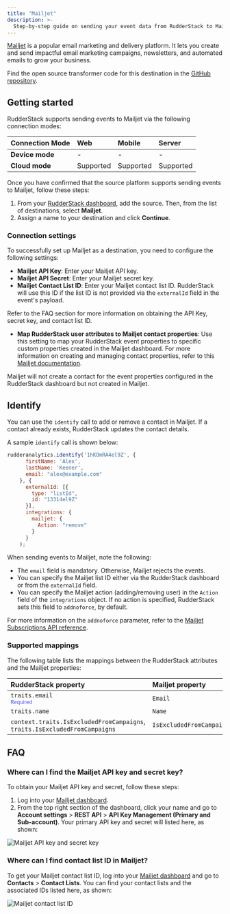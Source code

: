 ```yaml
---
title: "Mailjet"
description: >-
  Step-by-step guide on sending your event data from RudderStack to Mailjet.
---
```


[Mailjet](https://www.mailjet.com/) is a popular email marketing and delivery platform. It lets you create and send impactful email marketing campaigns, newsletters, and automated emails to grow your business.

<div class="infoBlock">
Find the open source transformer code for this destination in the <a href="https://github.com/rudderlabs/rudder-transformer/tree/master/v0/destinations/mailjet">GitHub repository</a>.
</div>

## Getting started

RudderStack supports sending events to Mailjet via the following <Link to="/destinations/rudderstack-connection-modes/">connection modes</Link>:

| **Connection Mode** | **Web**       | **Mobile**    | **Server**    |
| :------------------ | :------------ | :------------ | :------------ |
| **Device mode**     |       -        |        -       |        -       |
| **Cloud mode**      |      Supported       |     Supported    |    Supported     |

Once you have confirmed that the source platform supports sending events to Mailjet, follow these steps:

1. From your [RudderStack dashboard](https://app.rudderstack.com/), add the source. Then, from the list of destinations, select **Mailjet**.
2. Assign a name to your destination and click **Continue**.

### Connection settings 

To successfully set up Mailjet as a destination, you need to configure the following settings:

- **Mailjet API Key**: Enter your Mailjet API key.
- **Mailjet API Secret**: Enter your Mailjet secret key.
- **Mailjet Contact List ID**: Enter your Mailjet contact list ID. RudderStack will use this ID if the list ID is not provided via the `externalId` field in the event's payload.

<div class="infoBlock">
Refer to the <Link to="#faq">FAQ</Link> section for more information on obtaining the API Key, secret key, and contact list ID.
</div>

- **Map RudderStack user attributes to Mailjet contact properties**: Use this setting to map your RudderStack event properties to specific custom properties created in the Mailjet dashboard. For more information on creating and managing contact properties, refer to this <a href="https://documentation.mailjet.com/hc/en-us/articles/360043176353-How-to-create-manage-contact-properties-">Mailjet documentation</a>.

<div class="warningBlock">
Mailjet will not create a contact for the event properties configured in the RudderStack dashboard but not created in Mailjet.
</div>


## Identify

You can use the <Link to="/event-spec/standard-events/identify/">`identify`</Link> call to add or remove a contact in Mailjet. If a contact already exists, RudderStack updates the contact details.

A sample `identify` call is shown below:

```javascript
rudderanalytics.identify('1hKOmRA4el9Z', {
      firstName: 'Alex',
      lastName: 'Keener',
      email: "alex@example.com"
    }, {
      externalId: [{
        type: "listId",
        id: "13314el9Z"
      }],
      integrations: {
        mailjet: {
          Action: "remove"
        }
      }
    );
```

When sending events to Mailjet, note the following:

- The `email` field is mandatory. Otherwise, Mailjet rejects the events.
- You can specify the Mailjet list ID either via the RudderStack dashboard or from the `externalId` field.
- You can specify the Mailjet action (adding/removing user) in the `Action` field of the `integrations` object. If no action is specified, RudderStack sets this field to `addnoforce`, by default.

<div class="infoBlock">
For more information on the <code class="inline-code">addnoforce</code> parameter, refer to the <a href="https://dev.mailjet.com/email/reference/contacts/subscriptions/">Mailjet Subscriptions API reference</a>.
</div>

### Supported mappings

The following table lists the mappings between the RudderStack attributes and the Mailjet properties:

| RudderStack property | Mailjet property |
| :--------------| :---------|
| `traits.email` <br/> <span style="color: #4D4DFF;font-size:12px;">Required</span> | `Email` |
| `traits.name` | `Name` |
| `context.traits.IsExcludedFromCampaigns`, `traits.IsExcludedFromCampaigns` | `IsExcludedFromCampaigns` |


## FAQ

### Where can I find the Mailjet API key and secret key?

To obtain your Mailjet API key and secret, follow these steps:

1. Log into your [Mailjet dashboard](https://app.mailjet.com/account).
2. From the top right section of the dashboard, click your name and go to **Account settings** > **REST API** > **API Key Management (Primary and Sub-account)**. Your primary API key and secret will listed here, as shown:

<img src="../../assets/event-stream-destinations/mailjet-apikey-secret.png" alt="Mailjet API key and secret key" />

### Where can I find contact list ID in Mailjet?

To get your Mailjet contact list ID, log into your [Mailjet dashboard](https://app.mailjet.com/account) and go to **Contacts** > **Contact Lists**. You can find your contact lists and the associated IDs listed here, as shown:

<img src="../../assets/event-stream-destinations/mailjet-contactlistid.png" alt="Mailjet contact list ID" />